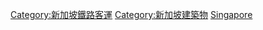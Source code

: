 [[Category:新加坡鐵路客運|Category:新加坡鐵路客運]]
[[Category:新加坡建築物‎‎|Category:新加坡建築物‎‎]]
[[Category:各國鐵路車站|Singapore]]